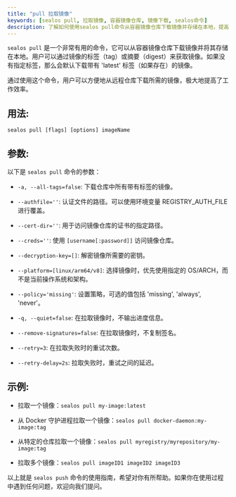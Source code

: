 ```yaml
---
title: "pull 拉取镜像"
keywords: [sealos pull, 拉取镜像, 容器镜像仓库, 镜像下载, sealos命令]
description: 了解如何使用sealos pull命令从容器镜像仓库下载镜像并存储在本地，提高工作效率。获取详细参数和使用示例。
---
```


`sealos pull` 是一个非常有用的命令，它可以从容器镜像仓库下载镜像并将其存储在本地。用户可以通过镜像的标签（tag）或摘要（digest）来获取镜像。如果没有指定标签，那么会默认下载带有 'latest' 标签（如果存在）的镜像。

通过使用这个命令，用户可以方便地从远程仓库下载所需的镜像，极大地提高了工作效率。

## 用法:

`sealos pull [flags] [options] imageName` 

## 参数:

以下是 `sealos pull` 命令的参数：

- `-a, --all-tags=false`: 下载仓库中所有带有标签的镜像。

- `--authfile=''`: 认证文件的路径。可以使用环境变量 REGISTRY_AUTH_FILE 进行覆盖。

- `--cert-dir=''`: 用于访问镜像仓库的证书的指定路径。

- `--creds=''`: 使用 `[username[:password]]` 访问镜像仓库。

- `--decryption-key=[]`: 解密镜像所需要的密钥。

- `--platform=[linux/arm64/v8]`: 选择镜像时，优先使用指定的 OS/ARCH，而不是当前操作系统和架构。

- `--policy='missing'`: 设置策略，可选的值包括 'missing', 'always', 'never'。

- `-q, --quiet=false`: 在拉取镜像时，不输出进度信息。

- `--remove-signatures=false`: 在拉取镜像时，不复制签名。

- `--retry=3`: 在拉取失败时的重试次数。

- `--retry-delay=2s`: 拉取失败时，重试之间的延迟。

## 示例:

- 拉取一个镜像：`sealos pull my-image:latest`

- 从 Docker 守护进程拉取一个镜像：`sealos pull docker-daemon:my-image:tag`

- 从特定的仓库拉取一个镜像：`sealos pull myregistry/myrepository/my-image:tag`

- 拉取多个镜像：`sealos pull imageID1 imageID2 imageID3`

以上就是 `sealos push` 命令的使用指南，希望对你有所帮助。如果你在使用过程中遇到任何问题，欢迎向我们提问。
